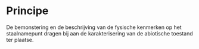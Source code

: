 # Principe

De bemonstering en de beschrijving van de fysische kenmerken op het staalnamepunt dragen bij aan de karakterisering van de abiotische toestand ter plaatse.
